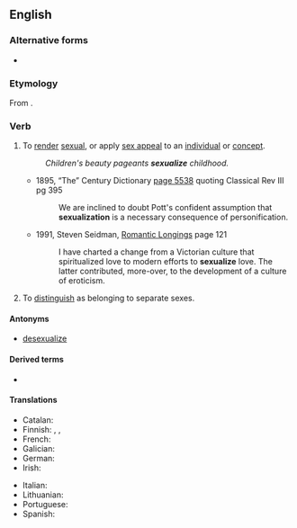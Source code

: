 ==English==

===Alternative forms===
* {{l|en|sexualise}} {{qualifier|chiefly {{l|en|British}}}}

===Etymology===
From {{suffix|en|sexual|ize}}.

===Verb===
{{en-verb}}

# {{lb|en|transitive}} To [[render]] [[sexual]], or apply [[sex appeal]] to an [[individual]] or [[concept]].
#: ''Children's beauty pageants '''sexualize''' childhood.''
#*1895, “The” Century Dictionary [https://www.google.ca/books/edition/The_Century_Dictionary_The_Century_dicti/6wCI3J8UXNwC?hl=en&gbpv=1&dq=sexualize&pg=PA5538&printsec=frontcover page 5538] quoting Classical Rev III pg 395
#*:We are inclined to doubt Pott's confident assumption that '''sexualization''' is a necessary consequence of personification.
#*1991, Steven Seidman, [https://www.google.ca/books/edition/Romantic_Longings/cwQdAAAAYAAJ Romantic Longings] page 121
#*:I have charted a change from a Victorian culture that spiritualized love to modern efforts to '''sexualize''' love. The latter contributed, more-over, to the development of a culture of eroticism.
# {{lb|en|biology|transitive}} To [[distinguish]] as belonging to separate sexes.

====Antonyms====
* [[desexualize]]

====Derived terms====
* {{l|en|sexualization}}

====Translations====
{{trans-top|to make sexual}}
* Catalan: {{t+|ca|sexualitzar}}
* Finnish: {{t+|fi|seksualisoida}}, {{t|fi|seksuaalistaa}}, {{t|fi|sukupuolistaa}}
* French: {{t+|fr|sexualiser}}
* Galician: {{t|gl|sexualizar}}
* German: {{t|de|sexualisieren}}
* Irish: {{t|ga|gnéasaigh}}
{{trans-mid}}
* Italian: {{t+|it|sessualizzare}}
* Lithuanian: {{t|lt|seksualizēt}}
* Portuguese: {{t+|pt|sexualizar}}
* Spanish: {{t+|es|sexualizar}}
{{trans-bottom}}